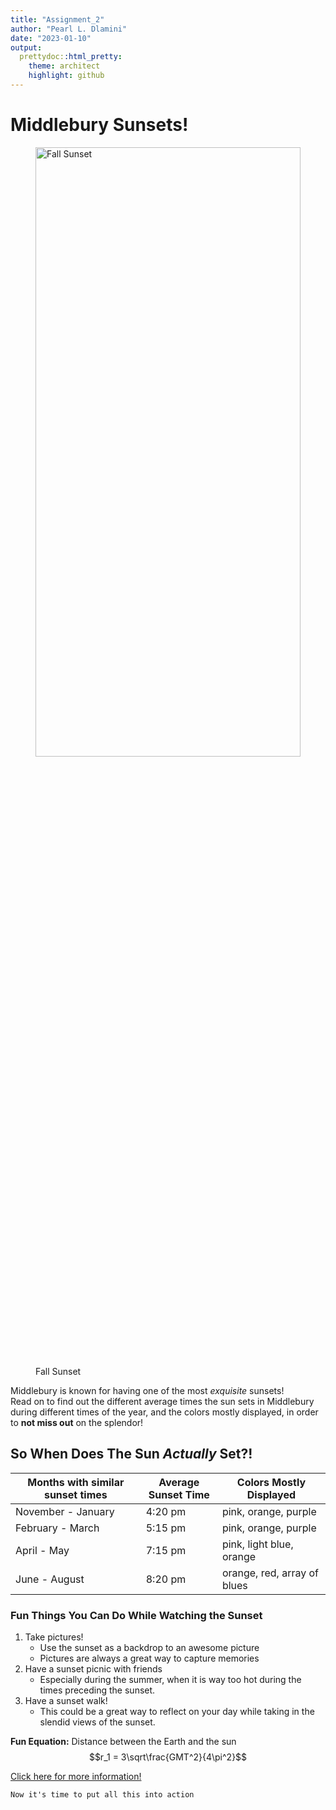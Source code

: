 ```yaml
---
title: "Assignment_2"
author: "Pearl L. Dlamini"
date: "2023-01-10"
output:
  prettydoc::html_pretty:
    theme: architect
    highlight: github
---
```

# Middlebury Sunsets!

![Fall Sunset](Sunsets.jpg){#id .class width=100% height=50%}

Middlebury is known for having one of the most *exquisite* sunsets!   
Read on to find out the different average times the sun sets in Middlebury during different times of the year, and the colors mostly displayed, in order to **not miss out** on the splendor!       

## So When Does The Sun *Actually* Set?!

Months with similar sunset times | Average Sunset Time | Colors Mostly Displayed 
-------------------------------- | ------------------- | ---------------------------
November - January               | 4:20 pm             | pink, orange, purple
February - March                 | 5:15 pm             | pink, orange, purple
April - May                      | 7:15 pm             | pink, light blue, orange 
June - August                    | 8:20 pm             | orange, red, array of blues

### Fun Things You Can Do While Watching the Sunset

1. Take pictures!
   + Use the sunset as a backdrop to an awesome picture
   + Pictures are always a great way to capture memories
2. Have a sunset picnic with friends
   + Especially during the summer, when it is way too hot during the times preceding the sunset.
3. Have a sunset walk!
   + This could be a great way to reflect on your day while taking in the slendid views of the sunset.

**Fun Equation:** Distance between the Earth and the sun
$$r_1 = 3\sqrt\frac{GMT^2}{4\pi^2}$$

[Click here for more information!](https://www.agoldlining.com/post/reasons-why-you-should-make-time-for-the-sunset#:~:text=Research%20shows%20that%20sunsets%20have,a%20reason%20to%20go%20outside.) 

`Now it's time to put all this into action`
